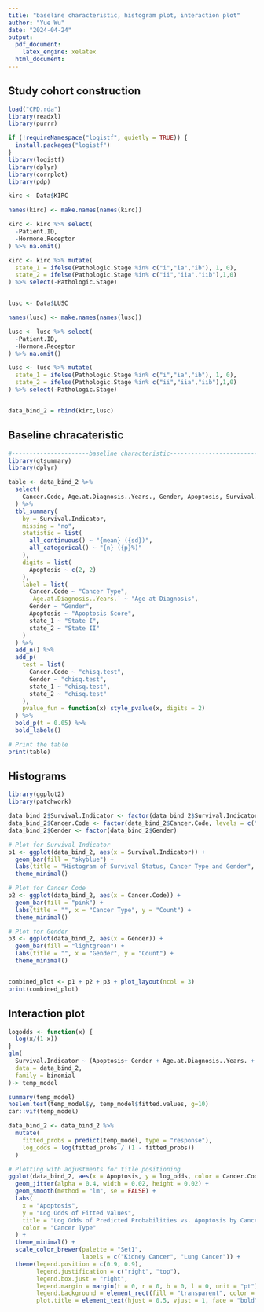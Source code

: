 ```yaml
---
title: "baseline characteristic, histogram plot, interaction plot"
author: "Yue Wu"
date: "2024-04-24"
output:
  pdf_document:
    latex_engine: xelatex
  html_document:
---
```


## Study cohort construction

```r

load("CPD.rda")
library(readxl)
library(purrr)

if (!requireNamespace("logistf", quietly = TRUE)) {
  install.packages("logistf")
}
library(logistf)
library(dplyr)
library(corrplot)
library(pdp)

kirc <- Data$KIRC

names(kirc) <- make.names(names(kirc))

kirc <- kirc %>% select(
  -Patient.ID,
  -Hormone.Receptor
) %>% na.omit()

kirc <- kirc %>% mutate(
  state_1 = ifelse(Pathologic.Stage %in% c("i","ia","ib"), 1, 0),
  state_2 = ifelse(Pathologic.Stage %in% c("ii","iia","iib"),1,0)
) %>% select(-Pathologic.Stage)


lusc <- Data$LUSC

names(lusc) <- make.names(names(lusc))

lusc <- lusc %>% select(
  -Patient.ID,
  -Hormone.Receptor
) %>% na.omit()

lusc <- lusc %>% mutate(
  state_1 = ifelse(Pathologic.Stage %in% c("i","ia","ib"), 1, 0),
  state_2 = ifelse(Pathologic.Stage %in% c("ii","iia","iib"),1,0)
) %>% select(-Pathologic.Stage)


data_bind_2 = rbind(kirc,lusc)

```

## Baseline chracateristic

```r
#----------------------baseline characteristic----------------------------
library(gtsummary)
library(dplyr)

table <- data_bind_2 %>%
  select(
    Cancer.Code, Age.at.Diagnosis..Years., Gender, Apoptosis, Survival.Indicator, state_1, state_2
  ) %>%
  tbl_summary(
    by = Survival.Indicator,
    missing = "no",
    statistic = list(
      all_continuous() ~ "{mean} ({sd})",
      all_categorical() ~ "{n} ({p}%)"
    ),
    digits = list(
      Apoptosis ~ c(2, 2)
    ),
    label = list(
      Cancer.Code ~ "Cancer Type",
      `Age.at.Diagnosis..Years.` ~ "Age at Diagnosis",
      Gender ~ "Gender",
      Apoptosis ~ "Apoptosis Score",
      state_1 ~ "State I",
      state_2 ~ "State II"
    )
  ) %>%
  add_n() %>%
  add_p(
    test = list(
      Cancer.Code ~ "chisq.test",
      Gender ~ "chisq.test",
      state_1 ~ "chisq.test",
      state_2 ~ "chisq.test"
    ),
    pvalue_fun = function(x) style_pvalue(x, digits = 2)
  ) %>%
  bold_p(t = 0.05) %>%
  bold_labels()

# Print the table
print(table)

```


## Histograms


```r

library(ggplot2)
library(patchwork)

data_bind_2$Survival.Indicator <- factor(data_bind_2$Survival.Indicator, levels = c(0, 1), labels = c("Short", "Long"))
data_bind_2$Cancer.Code <- factor(data_bind_2$Cancer.Code, levels = c("KIRC", "LUSC"), labels = c("Kidney Cancer", "Lung Cancer"))
data_bind_2$Gender <- factor(data_bind_2$Gender) 

# Plot for Survival Indicator
p1 <- ggplot(data_bind_2, aes(x = Survival.Indicator)) +
  geom_bar(fill = "skyblue") +
  labs(title = "Histogram of Survival Status, Cancer Type and Gender", x = "Survival Status", y = "Count") +
  theme_minimal()

# Plot for Cancer Code
p2 <- ggplot(data_bind_2, aes(x = Cancer.Code)) +
  geom_bar(fill = "pink") +
  labs(title = "", x = "Cancer Type", y = "Count") +
  theme_minimal()

# Plot for Gender
p3 <- ggplot(data_bind_2, aes(x = Gender)) +
  geom_bar(fill = "lightgreen") +
  labs(title = "", x = "Gender", y = "Count") +
  theme_minimal()


combined_plot <- p1 + p2 + p3 + plot_layout(ncol = 3)
print(combined_plot)

```


## Interaction plot

```r


logodds <- function(x) {
  log(x/(1-x))
}
glm(
  Survival.Indicator ~ (Apoptosis+ Gender + Age.at.Diagnosis..Years. + state_1 + state_2) * Cancer.Code,
  data = data_bind_2,
  family = binomial
)-> temp_model

summary(temp_model)
hoslem.test(temp_model$y, temp_model$fitted.values, g=10)
car::vif(temp_model)

data_bind_2 <- data_bind_2 %>%
  mutate(
    fitted_probs = predict(temp_model, type = "response"),
    log_odds = log(fitted_probs / (1 - fitted_probs))
  )

# Plotting with adjustments for title positioning
ggplot(data_bind_2, aes(x = Apoptosis, y = log_odds, color = Cancer.Code)) +
  geom_jitter(alpha = 0.4, width = 0.02, height = 0.02) +  
  geom_smooth(method = "lm", se = FALSE) + 
  labs(
    x = "Apoptosis",
    y = "Log Odds of Fitted Values",
    title = "Log Odds of Predicted Probabilities vs. Apoptosis by Cancer Type",
    color = "Cancer Type"  
  ) +
  theme_minimal() +
  scale_color_brewer(palette = "Set1", 
                     labels = c("Kidney Cancer", "Lung Cancer")) + 
  theme(legend.position = c(0.9, 0.9),  
        legend.justification = c("right", "top"),
        legend.box.just = "right",
        legend.margin = margin(t = 0, r = 0, b = 0, l = 0, unit = "pt"),
        legend.background = element_rect(fill = "transparent", color = NA),  
        plot.title = element_text(hjust = 0.5, vjust = 1, face = "bold", size = 14))  

```












